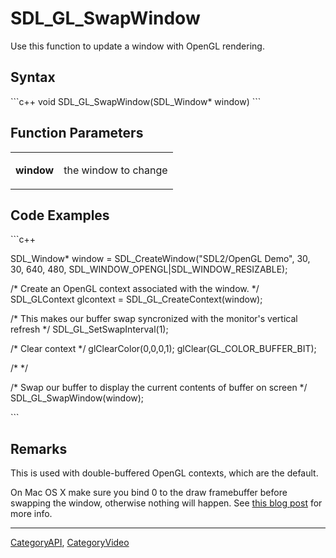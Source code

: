 <!-- pragma section-numbers off -->
<!-- pragma disable-camelcase -->

= SDL_GL_SwapWindow =
Use this function to update a window with OpenGL rendering.


== Syntax ==
```c++
void SDL_GL_SwapWindow(SDL_Window* window)
```

== Function Parameters ==
{|
|'''window'''
|the window to change
|}

== Code Examples ==
```c++

SDL_Window* window = SDL_CreateWindow("SDL2/OpenGL Demo", 30, 30, 640, 480, SDL_WINDOW_OPENGL|SDL_WINDOW_RESIZABLE);
      
/* Create an OpenGL context associated with the window. */
SDL_GLContext glcontext = SDL_GL_CreateContext(window);

/* This makes our buffer swap syncronized with the monitor's vertical refresh */
SDL_GL_SetSwapInterval(1);

/* Clear context */
glClearColor(0,0,0,1);
glClear(GL_COLOR_BUFFER_BIT);

/* <Extra drawing fuctions here> */ 

/* Swap our buffer to display the current contents of buffer on screen */ 
SDL_GL_SwapWindow(window);


```

== Remarks ==
This is used with double-buffered OpenGL contexts, which are the default.

On Mac OS X make sure you bind 0 to the draw framebuffer before swapping the window, otherwise nothing will happen. See [http://renderingpipeline.com/2012/05/nsopenglcontext-flushbuffer-might-not-do-what-you-think/ this blog post] for more info.

----
[[CategoryAPI]], [[CategoryVideo]]
